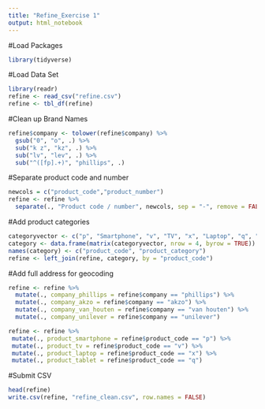 ```yaml
---
title: "Refine_Exercise 1"
output: html_notebook
---
```


#Load Packages
```r
library(tidyverse)
```

#Load Data Set
```r
library(readr)
refine <- read_csv("refine.csv")
refine <- tbl_df(refine)
```

#Clean up Brand Names
```r
refine$company <- tolower(refine$company) %>% 
  gsub("0", "o", .) %>% 
  sub("k z", "kz", .) %>% 
  sub("lv", "lev", .) %>% 
  sub("^([fp].+)", "phillips", .)
```

#Separate product code and number
```r
newcols = c("product_code","product_number")
refine <- refine %>% 
  separate(., "Product code / number", newcols, sep = "-", remove = FALSE)
```
#Add product categories
```r
categoryvector <- c("p", "Smartphone", "v", "TV", "x", "Laptop", "q", "Tablet")
category <- data.frame(matrix(categoryvector, nrow = 4, byrow = TRUE))
names(category) <- c("product_code", "product_category")
refine <- left_join(refine, category, by = "product_code")
```
#Add full address for geocoding
```r
refine <- refine %>% 
  mutate(., company_phillips = refine$company == "phillips") %>% 
  mutate(., company_akzo = refine$company == "akzo") %>% 
  mutate(., company_van_houten = refine$company == "van houten") %>% 
  mutate(., company_unilever = refine$company == "unilever")  

refine <- refine %>% 
 mutate(., product_smartphone = refine$product_code == "p") %>% 
 mutate(., product_tv = refine$product_code == "v") %>% 
 mutate(., product_laptop = refine$product_code == "x") %>% 
 mutate(., product_tablet = refine$product_code == "q")
```
#Submit CSV
```r
head(refine)
write.csv(refine, "refine_clean.csv", row.names = FALSE)
```

